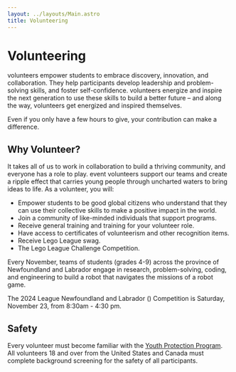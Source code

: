 ```yaml
---
layout: ../layouts/Main.astro
title: Volunteering
---
```



# Volunteering

<FIRST/> volunteers empower students to embrace discovery, innovation, and collaboration. They help <FIRST/>
participants develop leadership and problem-solving skills, and foster self-confidence. <FIRST/> volunteers energize and
inspire the next generation to use these skills to build a better future – and along the way, volunteers get energized
and inspired themselves.

Even if you only have a few hours to give, your contribution can make a difference.

## Why Volunteer?

It takes all of us to work in collaboration to build a thriving community, and everyone has a role to play. <FIRST/>
event volunteers support our teams and create a ripple effect that carries young people through uncharted waters to
bring ideas to life. As a volunteer, you will:

* Empower students to be good global citizens who understand that they can use their collective skills to make a
  positive impact in the world.
* Join a community of like-minded individuals that support <FIRST/> programs.
* Receive general <FIRST/> training and training for your volunteer role.
* Have access to certificates of volunteerism and other recognition items.
* Receive <FIRST/> Lego League swag.
* The <FIRST/> Lego League Challenge Competition.

Every November, teams of students (grades 4-9) across the province of Newfoundland and Labrador engage in research,
problem-solving, coding, and engineering to build a <LEGO /> robot that navigates the missions of a robot game.

The 2024 <FIRSTLEGO /> League Newfoundland and Labrador (<FLLNL />) Competition is Saturday, November 23, from 8:30am -
4:30 pm.

## Safety

Every volunteer must become familiar with the <FIRST/>
[Youth Protection Program](https://www.firstinspires.org/resource-library/youth-protection-policy). All volunteers 18
and over from the United States and Canada must complete background screening for the safety of all <FIRST/>
participants.
